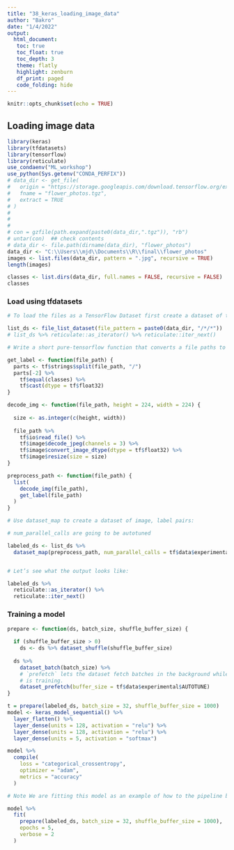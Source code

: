 ---
title: "38_keras_loading_image_data"
author: "Bakro"
date: "1/4/2022"
output: 
  html_document:
   toc: true
   toc_float: true
   toc_depth: 3
   theme: flatly
   highlight: zenburn
   df_print: paged
   code_folding: hide 
---

```{r setup, include=FALSE}
knitr::opts_chunk$set(echo = TRUE)
```

## Loading image data

```{r}
library(keras)
library(tfdatasets)
library(tensorflow)
library(reticulate)
use_condaenv("ML_workshop")
use_python(Sys.getenv("CONDA_PERFIX"))
# data_dir <- get_file(
#   origin = "https://storage.googleapis.com/download.tensorflow.org/example_images/flower_photos.tgz",
#   fname = "flower_photos.tgz",
#   extract = TRUE
# )
# 
# 
# 
# con = gzfile(path.expand(paste0(data_dir,".tgz")), "rb")
# untar(con)  ## check contents
# data_dir <- file.path(dirname(data_dir), "flower_photos")
data_dir <- "C:\\Users\\mjd\\Documents\\R\\final\\flower_photos"
images <- list.files(data_dir, pattern = ".jpg", recursive = TRUE)
length(images)
```



```{r}
classes <- list.dirs(data_dir, full.names = FALSE, recursive = FALSE)
classes
```

### Load using tfdatasets

```{r warning=FALSE}

# To load the files as a TensorFlow Dataset first create a dataset of the file paths:

list_ds <- file_list_dataset(file_pattern = paste0(data_dir, "/*/*"))
# list_ds %>% reticulate::as_iterator() %>% reticulate::iter_next()

```

```{r}
# Write a short pure-tensorflow function that converts a file paths to an (image_data, label) pair:

get_label <- function(file_path) {
  parts <- tf$strings$split(file_path, "/")
  parts[-2] %>% 
    tf$equal(classes) %>% 
    tf$cast(dtype = tf$float32)
}

decode_img <- function(file_path, height = 224, width = 224) {
  
  size <- as.integer(c(height, width))
  
  file_path %>% 
    tf$io$read_file() %>% 
    tf$image$decode_jpeg(channels = 3) %>% 
    tf$image$convert_image_dtype(dtype = tf$float32) %>% 
    tf$image$resize(size = size)
}

preprocess_path <- function(file_path) {
  list(
    decode_img(file_path),
    get_label(file_path)
  )
}
```

```{r warning=FALSE}
# Use dataset_map to create a dataset of image, label pairs:

# num_parallel_calls are going to be autotuned

labeled_ds <- list_ds %>% 
  dataset_map(preprocess_path, num_parallel_calls = tf$data$experimental$AUTOTUNE)


# Let’s see what the output looks like:

labeled_ds %>%
  reticulate::as_iterator() %>%
  reticulate::iter_next()
```

### Training a model

```{r}
prepare <- function(ds, batch_size, shuffle_buffer_size) {
  
  if (shuffle_buffer_size > 0)
    ds <- ds %>% dataset_shuffle(shuffle_buffer_size)
  
  ds %>% 
    dataset_batch(batch_size) %>% 
    # `prefetch` lets the dataset fetch batches in the background while the model
    # is training.
    dataset_prefetch(buffer_size = tf$data$experimental$AUTOTUNE)
}

t = prepare(labeled_ds, batch_size = 32, shuffle_buffer_size = 1000)
model <- keras_model_sequential() %>% 
  layer_flatten() %>% 
  layer_dense(units = 128, activation = "relu") %>% 
  layer_dense(units = 128, activation = "relu") %>% 
  layer_dense(units = 5, activation = "softmax")

model %>% 
  compile(
    loss = "categorical_crossentropy",
    optimizer = "adam",
    metrics = "accuracy"
  )
```

```{r}
# Note We are fitting this model as an example of how to the pipeline built with Keras. In real use cases you should always use validation datasets in order to verify your model performance.

model %>% 
  fit(
    prepare(labeled_ds, batch_size = 32, shuffle_buffer_size = 1000),
    epochs = 5,
    verbose = 2
  )
```